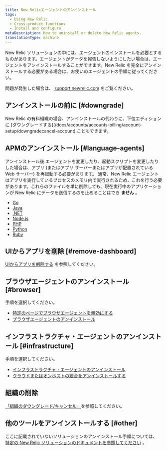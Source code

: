 ```yaml
---
title: New Relicエージェントのアンインストール
tags:
  - Using New Relic
  - Cross-product functions
  - Install and configure
metaDescription: How to uninstall or delete New Relic agents.
translationType: machine
---
```


[](https://newrelic.com/instant-observability/)New Relic ソリューションの中には、エージェントのインストールを必要とするものがあります。エージェントがデータを報告しないようにしたい場合は、エージェントをアンインストールすることができます。New Relic を完全にアンインストールする必要がある場合は、お使いのエージェントの手順に従ってください。

問題が発生した場合は、 [support.newrelic.com](https://support.newrelic.com) をご覧ください。

## アンインストールの前に [#downgrade]

<Callout variant="important">
  New Relic の有料組織の場合、アンインストールの代わりに、下位エディションに [ダウングレードする](/docs/accounts/accounts-billing/account-setup/downgradecancel-account) こともできます。
</Callout>

## APMのアンインストール [#language-agents]

アンインストール後 <InlinePopover type="apm"/>エージェントを変更したり、起動スクリプトを変更したりした場合は、アプリ (またはアプリ サーバーまたはアプリが配置されている Web サーバー) を再起動する必要があります。 通常、New Relic エージェントはアプリを実行しているプロセスのメモリ内で実行されるため、これを行う必要があります。これらのファイルを単に削除しても、現在実行中のアプリケーションが New Relic にデータを送信するのを止めることはでき **ません** 。

* [Go](/docs/agents/go-agent/installation-configuration/uninstall-go-agent)
* [Java](/docs/agents/java-agent/installation/uninstall-java-agent)
* [.NET](/docs/agents/net-agent/installation-configuration/uninstall-net-agent)
* [Node.js](/docs/agents/nodejs-agent/installation-configuration/uninstall-nodejs-agent)
* [PHP](/docs/agents/php-agent/advanced-installation/uninstalling-php-agent)
* [Python](/docs/agents/python-agent/installation-configuration/uninstall-python-agent)
* [Ruby](/docs/agents/ruby-agent/installation-configuration/uninstall-ruby-agent)

## UIからアプリを削除 [#remove-dashboard]

[UIからアプリを削除する](/docs/apm/new-relic-apm/maintenance/remove-applications-new-relic) を参照してください。

## ブラウザエージェントのアンインストール [#browser]

手順を選択してください。

* [特定のページでブラウザエージェントを無効にする](/docs/browser/new-relic-browser/installation/disable-browser-monitoring-specific-pages)
* [ブラウザエージェントのアンインストール](/docs/browser/new-relic-browser/installation/delete-apps-new-relic-browser)

## インフラストラクチャ・エージェントのアンインストール [#infrastructure]

手順を選択してください。

* [インフラストラクチャ・エージェントのアンインストール](/docs/infrastructure/new-relic-infrastructure/installation/uninstall-infrastructure-agent)
* [クラウドまたはオンホストの統合をアンインストールする](/docs/infrastructure/install-infrastructure-agent/update-or-uninstall/uninstall-infrastructure-integrations)

## 組織の削除

[「組織のダウングレード/キャンセル」](/docs/accounts/accounts/account-maintenance/cancel-or-delete-your-new-relic-account)を参照してください。

## 他のツールをアンインストールする [#other]

ここに記載されていないソリューションのアンインストール手順については、 [特定の New Relic ソリューションのドキュメントを参照してください](https://newrelic.com/instant-observability/) 。